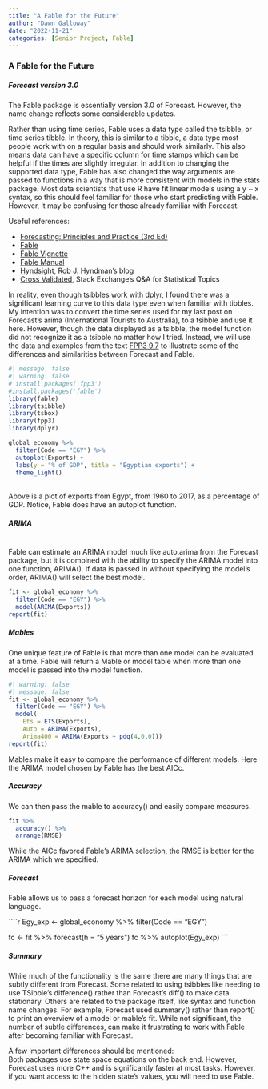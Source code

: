 ```yaml
---
title: "A Fable for the Future"
author: "Dawn Galloway"
date: "2022-11-21"
categories: [Senior Project, Fable]
---
```


### A Fable for the Future

##### Forecast version 3.0

The Fable package is essentially version 3.0 of Forecast. However, the name change reflects some considerable updates. <br>

Rather than using time series, Fable uses a data type called the tsibble, or time series tibble. In theory, this is similar to a tibble, a data type most people work with on a regular basis and should work similarly. This also means data can have a specific column for time stamps which can be helpful if the times are slightly irregular. In addition to changing the supported data type, Fable has also changed the way arguments are passed to functions in a way that is more consistent with models in the stats package. Most data scientists that use R have fit linear models using a y ~ x syntax, so this should feel familiar for those who start predicting with Fable. However, it may be confusing for those already familiar with Forecast.

Useful references:

*  [Forecasting: Principles and Practice (3rd Ed)](https://otexts.com/fpp3/)
*  [Fable](https://fable.tidyverts.org/)
*  [Fable Vignette](https://cloud.r-project.org/web/packages/fable/vignettes/fable.html)
*  [Fable Manual](https://cloud.r-project.org/web/packages/fable/fable.pdf)
*  [Hyndsight](https://robjhyndman.com/hyndsight/), Rob J. Hyndman's blog
*  [Cross Validated](https://www.google.com/url?sa=t&rct=j&q=&esrc=s&source=web&cd=&cad=rja&uact=8&ved=2ahUKEwiQ7oL92fH6AhUYAjQIHaC9BpAQFnoECAwQAw&url=https%3A%2F%2Fwww.kdnuggets.com%2F2011%2F10%2Fcross-validated-statistical-stackexchange.html&usg=AOvVaw3vmgU60Gt_FJswas7T-B_R), Stack Exchange's Q&A for Statistical Topics


In reality, even though tsibbles work with dplyr, I found there was a significant learning curve to this data type even when familiar with tibbles. My intention was to convert the time series used for my last post on Forecast's arima (International Tourists to Australia), to a tsibble and use it here. However, though the data displayed as a tsibble, the model function did not recognize it as a tsibble no matter how I tried. Instead, we will use the data and examples from the text [FPP3 9.7](https://otexts.com/fpp3/non-seasonal-arima.html) to illustrate some of the differences and similarities between Forecast and Fable. 

```r
#| message: false
#| warning: false
# install.packages('fpp3')
#install.packages('fable')
library(fable)
library(tsibble)
library(tsbox)
library(fpp3)
library(dplyr)

global_economy %>%
  filter(Code == "EGY") %>%
  autoplot(Exports) +
  labs(y = "% of GDP", title = "Egyptian exports") +
  theme_light()
```
<br>Above is a plot of exports from Egypt, from 1960 to 2017, as a percentage of GDP. Notice, Fable does have an autoplot function.

##### ARIMA

<br>Fable can estimate an ARIMA model much like auto.arima from the Forecast package, but it is combined with the ability to specify the ARIMA model into one function, ARIMA(). If data is passed in without specifying the model's order, ARIMA() will select the best model.

```r
fit <- global_economy %>%
  filter(Code == "EGY") %>%
  model(ARIMA(Exports))
report(fit)
```

##### Mables

One unique feature of Fable is that more than one model can be evaluated at a time. Fable will return a Mable or model table when more than one model is passed into the model function.

```r
#| warning: false
#| message: false
fit <- global_economy %>%
  filter(Code == "EGY") %>%
  model(
    Ets = ETS(Exports),
    Auto = ARIMA(Exports),
    Arima400 = ARIMA(Exports ~ pdq(4,0,0)))
report(fit)
```

Mables make it easy to compare the performance of different models. Here the ARIMA model chosen by Fable has the best AICc.

##### Accuracy

We can then pass the mable to accuracy() and easily compare measures.

```r

fit %>%
  accuracy() %>%
  arrange(RMSE)
```

While the AICc favored Fable's ARIMA selection, the RMSE is better for the ARIMA which we specified.

##### Forecast

Fable allows us to pass a forecast horizon for each model using natural language.

````r
Egy_exp <- global_economy %>%
  filter(Code == "EGY")

fc <- fit %>%
  forecast(h = "5 years")
fc %>%
  autoplot(Egy_exp)
```

##### Summary

While much of the functionality is the same there are many things that are subtly different from Forecast. Some related to using tsibbles like needing to use TSibble's difference() rather than Forecast's diff() to make data stationary. Others are related to the package itself, like syntax and function name changes. For example, Forecast used summary() rather than report() to print an overview of a model or mable's fit. While not significant, the number of subtle differences, can make it frustrating to work with Fable after becoming familiar with Forecast.

A few important differences should be mentioned:
<br> Both packages use state space equations on the back end. However, Forecast uses more C++ and is significantly faster at most tasks. However, if you want access to the hidden state's values, you will need to use Fable.
<br>
<br>
<br>
<br>